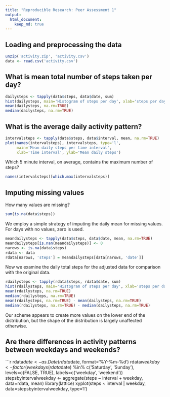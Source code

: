 ```yaml
---
title: "Reproducible Research: Peer Assessment 1"
output: 
  html_document:
    keep_md: true
---
```



## Loading and preprocessing the data

```r
unzip('activity.zip', 'activity.csv')
data <- read.csv('activity.csv')
```

## What is mean total number of steps taken per day?

```r
dailysteps <- tapply(data$steps, data$date, sum)
hist(dailysteps, main='Histogram of steps per day', xlab='steps per day')
mean(dailysteps, na.rm=TRUE)
median(dailysteps, na.rm=TRUE)
```

## What is the average daily activity pattern?

```r
intervalsteps <- tapply(data$steps, data$interval, mean, na.rm=TRUE)
plot(names(intervalsteps), intervalsteps, type='l',
     main='Mean daily steps per time interval',
     xlab='Time interval', ylab='Mean daily steps')
```

Which 5 minute interval, on average,  contains the maximum number of steps?

```r
names(intervalsteps)[which.max(intervalsteps)]
```

## Imputing missing values

How many values are missing?

```r
sum(is.na(data$steps))
```

We employ a simple strategy of imputing the daily mean for missing values.  For
days with no values, zero is used.

```r
meandailysteps <- tapply(data$steps, data$date, mean, na.rm=TRUE)
meandailysteps[is.nan(meandailysteps)] <- 0
narows <- is.na(data$steps)
rdata <- data
rdata[narows, 'steps'] = meandailysteps[data[narows, 'date']]
```

Now we examine the daily total steps for the adjusted data for comparison with
the original data.

```r
rdailysteps <- tapply(rdata$steps, rdata$date, sum)
hist(rdailysteps, main='Histogram of steps per day', xlab='steps per day')
mean(rdailysteps, na.rm=TRUE)
median(rdailysteps, na.rm=TRUE)
mean(rdailysteps, na.rm=TRUE) - mean(dailysteps, na.rm=TRUE)
median(rdailysteps, na.rm=TRUE) - median(dailysteps, na.rm=TRUE)
```

Our scheme appears to create more values on the lower end of the distribution,
but the shape of the distribution is largely unaffected otherwise.

## Are there differences in activity patterns between weekdays and weekends?

```r
rdata$date <- as.Date(rdata$date, format='%Y-%m-%d')
rdata$weekday <- factor(weekdays(rdata$date) %in% c('Saturday', 'Sunday'),
                        levels=c(FALSE, TRUE), labels=c('weekday', 'weekend'))
stepsbyintervalweekday <-
    aggregate(steps ~ interval + weekday, data=rdata, mean)
library(lattice)
xyplot(steps ~ interval | weekday, data=stepsbyintervalweekday, type='l')
